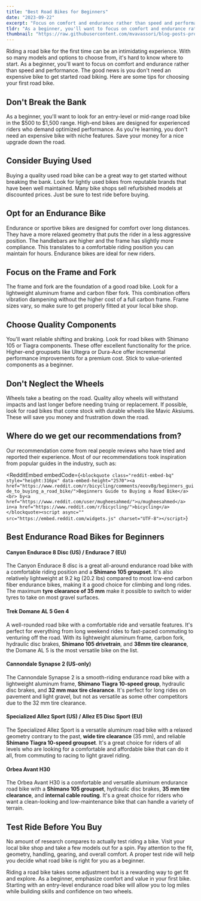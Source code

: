 ```yaml
---
title: "Best Road Bikes for Beginners"
date: "2023-09-22"
excerpt: "Focus on comfort and endurance rather than speed and performance. The good news is you don't need an expensive bike to get started road biking. Here are some tips for choosing your first road bike."
tldr: "As a beginner, you'll want to focus on comfort and endurance rather than speed and performance. The good news is you don't need an expensive bike to get started road biking. Don't break the bank. As a beginner, look for an entry-level or mid-range road bike in the $500 to $1,500 range. Opt for an endurance bike designed for comfort over long distances. They have a relaxed geometry ideal for new riders. Choose comfort and value for money. Focus on the frame, fork and components for quality without paying a premium. Take test rides to find the right fit."
thumbnail: "https://raw.githubusercontent.com/mvavassori/blog-posts-product-reco/master/images/road-bike.jpg"
---
```


Riding a road bike for the first time can be an intimidating experience. With so many models and options to choose from, it's hard to know where to start. As a beginner, you'll want to focus on comfort and endurance rather than speed and performance. The good news is you don't need an expensive bike to get started road biking. Here are some tips for choosing your first road bike.

## Don't Break the Bank

As a beginner, you'll want to look for an entry-level or mid-range road bike in the $500 to $1,500 range. High-end bikes are designed for experienced riders who demand optimized performance. As you're learning, you don't need an expensive bike with niche features. Save your money for a nice upgrade down the road.

## Consider Buying Used

Buying a quality used road bike can be a great way to get started without breaking the bank. Look for lightly used bikes from reputable brands that have been well maintained. Many bike shops sell refurbished models at discounted prices. Just be sure to test ride before buying.

## Opt for an Endurance Bike

Endurance or sportive bikes are designed for comfort over long distances. They have a more relaxed geometry that puts the rider in a less aggressive position. The handlebars are higher and the frame has slightly more compliance. This translates to a comfortable riding position you can maintain for hours. Endurance bikes are ideal for new riders.

## Focus on the Frame and Fork

The frame and fork are the foundation of a good road bike. Look for a lightweight aluminum frame and carbon fiber fork. This combination offers vibration dampening without the higher cost of a full carbon frame. Frame sizes vary, so make sure to get properly fitted at your local bike shop.

## Choose Quality Components

You'll want reliable shifting and braking. Look for road bikes with Shimano 105 or Tiagra components. These offer excellent functionality for the price. Higher-end groupsets like Ultegra or Dura-Ace offer incremental performance improvements for a premium cost. Stick to value-oriented components as a beginner.

## Don't Neglect the Wheels

Wheels take a beating on the road. Quality alloy wheels will withstand impacts and last longer before needing truing or replacement. If possible, look for road bikes that come stock with durable wheels like Mavic Aksiums. These will save you money and frustration down the road.

## Where do we get our recommendations from?

Our recommendation come from real people reviews who have tried and reported their experience. Most of our recommendations took inspiration from popular guides in the industry, such as:

<RedditEmbed
  embedCode={`<blockquote class="reddit-embed-bq" style="height:316px" data-embed-height="2570"><a href="https://www.reddit.com/r/bicycling/comments/eoov8g/beginners_guide_to_buying_a_road_bike/">Beginners Guide to Buying a Road Bike</a><br> by<a href="https://www.reddit.com/user/mugheesahmed/">u/mugheesahmed</a> in<a href="https://www.reddit.com/r/bicycling/">bicycling</a></blockquote><script async="" src="https://embed.reddit.com/widgets.js" charset="UTF-8"></script>`}
>

## **Best Endurance Road Bikes for Beginners**

#### Canyon Endurace 8 Disc (US) / Endurace 7 (EU)

<CustomImage
  src="https://raw.githubusercontent.com/mvavassori/blog-posts-product-reco/master/images/endurace.webp"
  alt="Canyon Endurace 8"
  link="https://www.canyon.com/en-us/road-bikes/endurance-bikes/endurace/al/endurace-8-disc/2854.html"
/>

The Canyon Endurace 8 disc is a great all-around endurance road bike with a comfortable riding position and a **Shimano 105 groupset**. It's also relatively lightweight at 9.2 kg (20.2 lbs) compared to most low-end carbon fiber endurance bikes, making it a good choice for climbing and long rides. The maximum **tyre clearance of 35 mm** make it possible to switch to wider tyres to take on most gravel surfaces.

#### Trek Domane AL 5 Gen 4

A well-rounded road bike with a comfortable ride and versatile features. It's perfect for everything from long weekend rides to fast-paced commuting to venturing off the road. With its lightweight aluminum frame, carbon fork, hydraulic disc brakes, **Shimano 105 drivetrain**, and **38mm tire clearance**, the Domane AL 5 is the most versatile bike on the list.

<CustomImage
  src="https://raw.githubusercontent.com/mvavassori/blog-posts-product-reco/master/images/trek-domane.webp"
  alt="Trek Domane AL 5 Gen 4"
  link="https://www.trekbikes.com/us/en_US/bikes/road-bikes/performance-road-bikes/domane/domane-al/domane-al-5-gen-4/p/41395/?colorCode=black"
/>

#### Cannondale Synapse 2 (US-only)

The Cannondale Synapse 2 is a smooth-riding endurance road bike with a lightweight aluminum frame, **Shimano Tiagra 10-speed group**, hydraulic disc brakes, and **32 mm max tire clearance**. It's perfect for long rides on pavement and light gravel, but not as versatile as some other competitors due to the 32 mm tire clearance.

<CustomImage
  src="https://raw.githubusercontent.com/mvavassori/blog-posts-product-reco/master/images/cannondale-synapse.webp"
  alt="Cannondale Synapse 2"
  link="https://www.cannondale.com/en-us/bikes/road/endurance/synapse/synapse-2"
/>

#### Specialized Allez Sport (US) / Allez E5 Disc Sport (EU)

The Specialized Allez Sport is a versatile aluminum road bike with a relaxed geometry contrary to the past, **wide tire clearance** (35 mm), and reliable **Shimano Tiagra 10-speed groupset**. It's a great choice for riders of all levels who are looking for a comfortable and affordable bike that can do it all, from commuting to racing to light gravel riding.

<CustomImage
  src="https://raw.githubusercontent.com/mvavassori/blog-posts-product-reco/master/images/specialized-allez.webp"
  alt="Specialized Allez Sport"
  link="https://www.specialized.com/us/en/allez-sport/p/199981?color=322597-199981"
/>

#### Orbea Avant H30

The Orbea Avant H30 is a comfortable and versatile aluminum endurance road bike with a **Shimano 105 groupset**, hydraulic disc brakes, **35 mm tire clearance**, and **internal cable routing**. It's a great choice for riders who want a clean-looking and low-maintenance bike that can handle a variety of terrain.

<CustomImage
  src="https://raw.githubusercontent.com/mvavassori/blog-posts-product-reco/master/images/road-bike.jpg"
  alt="Orbea Avant H30"
  link="https://www.orbea.com/bicycles/road/avant/cat/avant-h30-2024"
/>

## Test Ride Before You Buy

No amount of research compares to actually test riding a bike. Visit your local bike shop and take a few models out for a spin. Pay attention to the fit, geometry, handling, gearing, and overall comfort. A proper test ride will help you decide what road bike is right for you as a beginner.

Riding a road bike takes some adjustment but is a rewarding way to get fit and explore. As a beginner, emphasize comfort and value in your first bike. Starting with an entry-level endurance road bike will allow you to log miles while building skills and confidence on two wheels.
